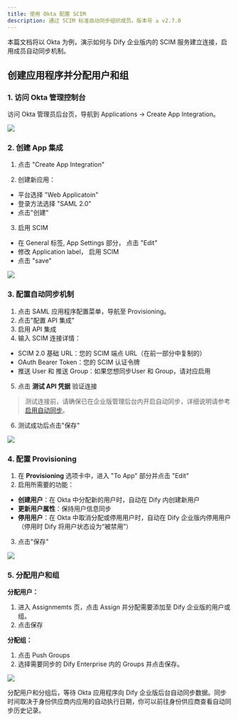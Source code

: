 ```yaml
---
title: 使用 Okta 配置 SCIM
description: 通过 SCIM 标准自动同步组织成员。版本号 ≥ v2.7.0
---
```


本篇文档将以 Okta 为例，演示如何与 Dify 企业版内的 SCIM 服务建立连接，启用成员自动同步机制。

## 创建应用程序并分配用户和组

### 1. 访问 Okta 管理控制台

访问 Okta 管理员后台页，导航到 Applications → Create App Integration。

![](https://assets-docs.dify.ai/2025/05/c5f569eb091dfd55d6cc131fb74192f4.png)

### 2. 创建 App 集成

1. 点击 "Create App Integration"

2. 创建新应用：
  - 平台选择 "Web Applicatoin"
  - 登录方法选择 "SAML 2.0" 
  - 点击"创建"

3. 启用 SCIM
  - 在 General 标签, App Settings 部分， 点击 "Edit"
  - 修改 Application label， 启用 SCIM
  - 点击 "save"

![](https://assets-docs.dify.ai/2025/05/5e5031051743b7ad391b38030d5a7abd.png)

### 3. 配置自动同步机制

1. 点击 SAML 应用程序配置菜单，导航至 Provisioning。
2. 点击"配置 API 集成"
3. 启用 API 集成
4. 输入 SCIM 连接详情：
  - SCIM 2.0 基础 URL：您的 SCIM 端点 URL（在前一部分中复制的）
  - OAuth Bearer Token：您的 SCIM 认证令牌
  - 推送 User 和 推送 Group：如果您想同步User 和 Group，请对应启用

5. 点击 **测试 API 凭据** 验证连接

> 测试连接前，请确保已在企业版管理后台内开启自动同步，详细说明请参考[启用自动同步](/zh-cn/administrator-guide/members/synchronization/sync-team-members#3-启用自动同步)。

6. 测试成功后点击"保存"

![](https://assets-docs.dify.ai/2025/05/1dcde7b1f9fc3a26769ef91170f2be58.png)

### 4. 配置 Provisioning

1. 在 **Provisioning** 选项卡中，进入 "To App" 部分并点击 "Edit"
2. 启用所需要的功能：
  - **创建用户**：在 Okta 中分配新的用户时，自动在 Dify 内创建新用户
  - **更新用户属性**：保持用户信息同步
  - **停用用户**：在 Okta 中取消分配或停用用户时，自动在 Dify 企业版内停用用户（停用时 Dify 将用户状态设为“被禁用”）
3. 点击"保存"

![](https://assets-docs.dify.ai/2025/05/3f660720b6a51f9858e547ffc10e8bde.png)

### 5. 分配用户和组

**分配用户：**

1. 进入 Assignmemts 页，点击 Assign 并分配需要添加至 Dify 企业版的用户或组。
2. 点击保存

**分配组：**

1. 点击 Push Groups
2. 选择需要同步的 Dify Enterprise 内的 Groups 并点击保存。

![](https://assets-docs.dify.ai/2025/05/cbc2fdde9886807eed30c1e5d208f8cd.png)

分配用户和分组后，等待 Okta 应用程序向 Dify 企业版后台自动同步数据。同步时间取决于身份供应商内应用的自动执行日期，你可以前往身份供应商查看自动同步历史记录。
